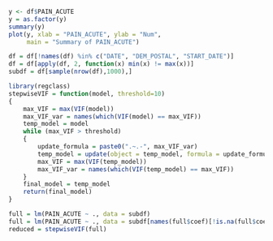 ```r
y <- df$PAIN_ACUTE
y = as.factor(y)
summary(y)
plot(y, xlab = "PAIN_ACUTE", ylab = "Num",
     main = "Summary of PAIN_ACUTE")
```

```r
df = df[!names(df) %in% c("DATE", "DEM_POSTAL", "START_DATE")]
df = df[apply(df, 2, function(x) min(x) != max(x))]
subdf = df[sample(nrow(df),1000),]
```

```r
library(regclass)
stepwiseVIF = function(model, threshold=10)
{
    max_VIF = max(VIF(model))
    max_VIF_var = names(which(VIF(model) == max_VIF))
    temp_model = model
    while (max_VIF > threshold)
    {
        update_formula = paste0(".~.-", max_VIF_var)
        temp_model = update(object = temp_model, formula = update_formula)
        max_VIF = max(VIF(temp_model))
        max_VIF_var = names(which(VIF(temp_model) == max_VIF))
    }
    final_model = temp_model
    return(final_model)
}
```

```r
full = lm(PAIN_ACUTE ~ ., data = subdf)
full = lm(PAIN_ACUTE ~ ., data = subdf[names(full$coef)[!is.na(full$coef)][-1]])
reduced = stepwiseVIF(full)
```
